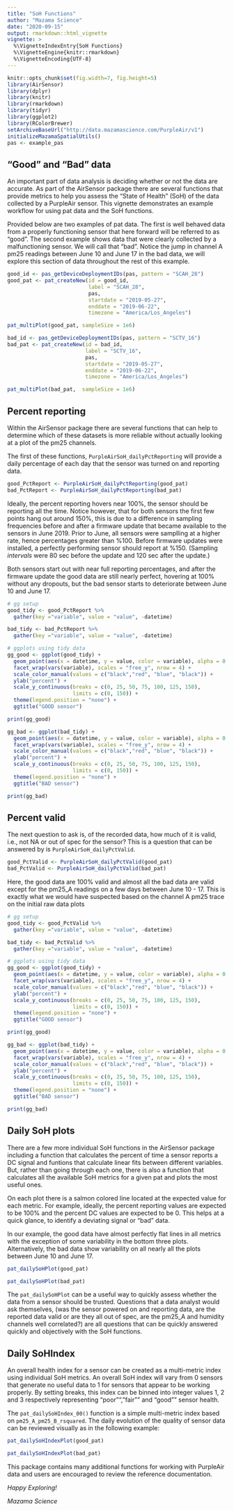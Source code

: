 ```yaml
---
title: "SoH Functions"
author: "Mazama Science"
date: "2020-09-15"
output: rmarkdown::html_vignette
vignette: >
  %\VignetteIndexEntry{SoH Functions}
  %\VignetteEngine{knitr::rmarkdown}
  %\VignetteEncoding{UTF-8}
---
```


```r
knitr::opts_chunk$set(fig.width=7, fig.height=5)
library(AirSensor)
library(dplyr)
library(knitr)
library(rmarkdown)
library(tidyr)
library(ggplot2)
library(RColorBrewer)
setArchiveBaseUrl("http://data.mazamascience.com/PurpleAir/v1")
initializeMazamaSpatialUtils()
pas <- example_pas

```

## "Good" and "Bad" data

An important part of data analysis is deciding whether or not the data are 
accurate. As part of the AirSensor package there are several functions that 
provide metrics to help you assess the "State of Health" (SoH) of the data 
collected by a PurpleAir sensor. This vignette demonstrates an example workflow 
for using pat data and the SoH functions.

Provided below are two examples of pat data. The first is well behaved data from
a properly functioning sensor that here forward will be referred to as "good". 
The second example shows data that were clearly collected by a 
malfunctioning sensor. We will call that "bad". Notice the jump in channel 
A pm25 readings between June 10 and June 17 in the bad data, we will explore 
this section of data throughout the rest of this example.

```r
good_id <- pas_getDeviceDeploymentIDs(pas, pattern = "SCAH_28")
good_pat <- pat_createNew(id = good_id,
                          label = "SCAH_28",
                          pas,
                          startdate = "2019-05-27", 
                          enddate = "2019-06-22", 
                          timezone = "America/Los_Angeles")

pat_multiPlot(good_pat, sampleSize = 1e6)

bad_id <- pas_getDeviceDeploymentIDs(pas, pattern = "SCTV_16")
bad_pat <- pat_createNew(id = bad_id, 
                         label = "SCTV_16",
                         pas,
                         startdate = "2019-05-27", 
                         enddate = "2019-06-22", 
                         timezone = "America/Los_Angeles")

pat_multiPlot(bad_pat,  sampleSize = 1e6)
```

## Percent reporting

Within the AirSensor package there are several functions that can help to 
determine which of these datasets is more reliable without actually looking at 
a plot of the pm25 channels.

The first of these functions, `PurpleAirSoH_dailyPctReporting` will provide a 
daily percentage of each day that the sensor was turned on and reporting data. 

```r
good_PctReport <- PurpleAirSoH_dailyPctReporting(good_pat)
bad_PctReport <- PurpleAirSoH_dailyPctReporting(bad_pat)
```

Ideally, the percent reporting hovers near 100%, the sensor should be reporting 
all the time. Notice however, that for both sensors the first few points hang
out around 150%, this is due to a difference in sampling frequencies before and 
after a firmware update that became available to the sensors in June 2019. Prior 
to June, all sensors were samplling at a higher rate, hence percentages greater
than %100. Before firmware updates were installed, a perfectly performing sensor
should report at %150. (Sampling _intervals_ were 80 sec before the update and 
120 sec after the update.)

Both sensors start out with near full reporting percentages, and after the 
firmware update the good data are still nearly perfect, hovering at 100%
without any dropouts, but the bad sensor starts to deteriorate between June 10 
and June 17.


```r

# gg setup
good_tidy <- good_PctReport %>%
  gather(key ="variable", value = "value", -datetime) 

bad_tidy <- bad_PctReport %>%
  gather(key ="variable", value = "value", -datetime)

# ggplots using tidy data
gg_good <- ggplot(good_tidy) +
  geom_point(aes(x = datetime, y = value, color = variable), alpha = 0.8)+
  facet_wrap(vars(variable), scales = "free_y", nrow = 4) +
  scale_color_manual(values = c("black","red", "blue", "black")) +
  ylab("percent") +
  scale_y_continuous(breaks = c(0, 25, 50, 75, 100, 125, 150), 
                     limits = c(0, 150)) +
  theme(legend.position = "none") +
  ggtitle("GOOD sensor")

print(gg_good)

gg_bad <- ggplot(bad_tidy) +
  geom_point(aes(x = datetime, y = value, color = variable), alpha = 0.8)+
  facet_wrap(vars(variable), scales = "free_y", nrow = 4) +
  scale_color_manual(values = c("black","red", "blue", "black")) +
  ylab("percent") +
  scale_y_continuous(breaks = c(0, 25, 50, 75, 100, 125, 150), 
                     limits = c(0, 150)) +
  theme(legend.position = "none") +
  ggtitle("BAD sensor")

print(gg_bad)
```

## Percent valid

The next question to ask is, of the recorded data, how much of it is valid, i.e., 
not NA or out of spec for the sensor? This is a question that can be answered by
is `PurpleAirSoH_dailyPctValid`.

```r
good_PctValid <- PurpleAirSoH_dailyPctValid(good_pat)
bad_PctValid <- PurpleAirSoH_dailyPctValid(bad_pat)
```

Here, the good data are 100% valid and almost all the bad data are valid except 
for the pm25_A readings on a few days between June 10 - 17. This is exactly 
what we would have suspected based on the channel A pm25 trace on the 
initial raw data plots


```r

# gg setup
good_tidy <- good_PctValid %>%
  gather(key ="variable", value = "value", -datetime) 

bad_tidy <- bad_PctValid %>%
  gather(key ="variable", value = "value", -datetime) 

# ggplots using tidy data
gg_good <- ggplot(good_tidy) +
  geom_point(aes(x = datetime, y = value, color = variable), alpha = 0.8)+
  facet_wrap(vars(variable), scales = "free_y", nrow = 4) +
  scale_color_manual(values = c("black","red", "blue", "black")) +
  ylab("percent") +
  scale_y_continuous(breaks = c(0, 25, 50, 75, 100, 125, 150), 
                     limits = c(0, 150)) +
  theme(legend.position = "none") +
  ggtitle("GOOD sensor")

print(gg_good)

gg_bad <- ggplot(bad_tidy) +
  geom_point(aes(x = datetime, y = value, color = variable), alpha = 0.8)+
  facet_wrap(vars(variable), scales = "free_y", nrow = 4) +
  scale_color_manual(values = c("black","red", "blue", "black")) +
  ylab("percent") +
  scale_y_continuous(breaks = c(0, 25, 50, 75, 100, 125, 150), 
                     limits = c(0, 150)) +
  theme(legend.position = "none") +
  ggtitle("BAD sensor")

print(gg_bad)
```

## Daily SoH plots

There are a few more individual SoH functions in the AirSensor package including 
a function that calculates the percent of time a sensor reports a DC signal and
funtions that calculate linear fits between different variables. But, rather 
than going through each one, there is also a function that calculates all the 
available SoH metrics for a given pat and plots the most useful ones. 

On each plot there is a salmon colored line located at the expected value for 
each metric. For example, ideally, the percent reporting values are expected to be 
100% and the percent DC values are expected to be 0. This helps at a quick 
glance, to identify a deviating signal or "bad" data.

In our example, the good data have almost perfectly flat lines in all metrics 
with the exception of some variability in the bottom three plots. Alternatively, 
the bad data show variability on all nearly all the plots between June 10 and
June 17. 

```r

pat_dailySoHPlot(good_pat)

pat_dailySoHPlot(bad_pat)
```

The `pat_dailySoHPlot` can be a useful way to quickly assess whether the data 
from a sensor should be trusted. Questions that a data analyst would ask 
themselves, (was the sensor powered on and reporting data, are the reported data 
valid or are they all out of spec, are the pm25_A and humidity channels well 
correlated?) are all questions that can be quickly answered quickly and 
objectively with the SoH functions.

## Daily SoHIndex

An overall health index for a sensor can be created as a multi-metric index 
using individual SoH metrics. An overall SoH index will vary from 0 sensors
that generate no useful data to 1 for sensors that appear to be working 
properly.  By setting breaks, this index can be binned into integer values 1, 2
and 3 respectively representing "poor"", "fair"" and "good"" sensor health.

The `pat_dailySoHIndex_00()` function is a simple multi-metric index based on
`pm25_A_pm25_B_rsquared`.  The daily evolution of the quality of sensor data can 
be reviewed visually as in the following example:

```r

pat_dailySoHIndexPlot(good_pat)

pat_dailySoHIndexPlot(bad_pat)
```

This package contains many additional functions for working with PurpleAir 
data and users are encouraged to review the reference documentation.

_Happy Exploring!_

_Mazama Science_




